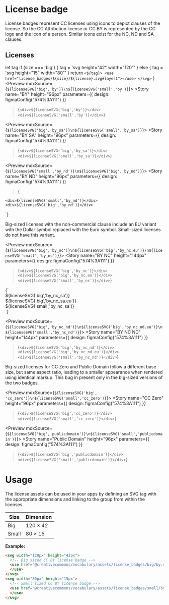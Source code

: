 
<Meta title="Assets/License badge" />

# License badge

License badges represent CC licenses using icons to depict clauses of the license. So the CC Attribution license or
CC BY is represented by the CC logo and the icon of a person. Similar icons exist for the NC, ND and SA clauses.

## Licenses

  let tag
  if (size === 'big') {
    tag = 'svg height="42" width="120"'
  } else {
    tag = 'svg height="15" width="80"'
  }
  return `<${tag}>
<use href="license_badges/${size}/${license}.svg#layer1"></use>
</svg>`
}
<Preview mdxSource={`${licenseSVG('big','by')}\n${licenseSVG('small','by')}`}>
  <Story name="BY" height="96px" parameters={{
      design: figmaConfig("574%3A111")
    }}
  >{`
    <div>${licenseSVG('big','by')}</div>
    <div>${licenseSVG('small','by')}</div>
  `}</Story>
</Preview>

<Preview mdxSource={`${licenseSVG('big','by_sa')}\n${licenseSVG('small','by_sa')}`}>
  <Story name="BY SA" height="96px" parameters={{
      design: figmaConfig("574%3A111")
    }}
  >{`
    <div>${licenseSVG('big','by_sa')}</div>
    <div>${licenseSVG('small','by_sa')}</div>
  `}</Story>
</Preview>

<Preview mdxSource={`${licenseSVG('small','by_nd')}\n${licenseSVG('big','by_nd')}`}>
  <Story name="BY ND" height="96px" parameters={{
      design: figmaConfig("574%3A111")
    }}
  >{`
    
    <div>${licenseSVG('small','by_nd')}</div>
    <div>${licenseSVG('big','by_nd')}</div>
  `}</Story>
</Preview>

Big-sized licenses with the non-commercial clause include an EU variant with the Dollar symbol replaced with the Euro
symbol. Small-sized licenses do not have this variant.

<Preview mdxSource={`${licenseSVG('big','by_nc')}\n${licenseSVG('big','by_nc.eu')}\n${licenseSVG('small','by_nc')}`}>
  <Story name="BY NC" height="144px" parameters={{
      design: figmaConfig("574%3A111")
    }}
  >{`
    <div>${licenseSVG('big','by_nc')}</div>
    <div>${licenseSVG('big','by_nc.eu')}</div>
    <div>${licenseSVG('small','by_nc')}</div>
  `}</Story>
</Preview>
<Preview mdxSource ={`${licenseSVG('big','by_nc_sa')}\n${licenseSVG('big','by_nc_sa.eu')}\n${licenseSVG('small','by_nc_sa')}`}>
  <Story name="BY NC SA" height="144px" parameters={{
      design: figmaConfig("574%3A111")
    }}
  >{`
    <div>${licenseSVG('big','by_nc_sa')}</div>
    <div>${licenseSVG('big','by_nc_sa.eu')}</div>
    <div>${licenseSVG('small','by_nc_sa')}</div>
  `}</Story>
</Preview>

<Preview mdxSource={`${licenseSVG('big','by_nc_nd')}\n${licenseSVG('big','by_nc_nd.eu')}\n${licenseSVG('small','by_nc_nd')}`}>
  <Story name="BY NC ND" height="144px" parameters={{
      design: figmaConfig("574%3A111")
    }}
  >{`
    <div>${licenseSVG('big','by_nc_nd')}</div>
    <div>${licenseSVG('big','by_nc_nd.eu')}</div>
    <div>${licenseSVG('small','by_nc_nd')}</div>
  `}</Story>
</Preview>

Big-sized licenses for CC Zero and Public Domain follow a different base size, but same aspect ratio, leading to a
smaller appearance when rendered using identical markup. This bug in present only in the big-sized versions of the two
badges.

<Preview mdxSource={`${licenseSVG('big', 'cc_zero')}\n${licenseSVG('small','cc_zero')}`}>
  <Story name="CC Zero" height="96px" parameters={{
      design: figmaConfig("574%3A111")
    }}
  >{`
    <div>${licenseSVG('big','cc_zero')}</div>
    <div>${licenseSVG('small','cc_zero')}</div>
  `}</Story>
</Preview>

<Preview mdxSource={`${licenseSVG('big','publicdomain')}\n${licenseSVG('small','publicdomain')}`}>
  <Story name="Public Domain" height="96px" parameters={{
      design: figmaConfig("574%3A111")
    }}
  >{`
    <div>${licenseSVG('big','publicdomain')}</div>
    <div>${licenseSVG('small','publicdomain')}</div>
  `}</Story>
</Preview>

# Usage

The license assets can be used in your apps by defining an SVG tag with the appropriate dimensions and linking to the
group from within the licenses.

| Size  | Dimension      |
|-------|----------------|
| Big   | 120 &times; 42 |
| Small | 80  &times; 15 |

**Example:**

```html
<svg width="120px" height="42px">
  <!-- Big sized CC BY license badge -->
  <use href="@creativecommons/vocabulary/assets/license_badges/big/by.svg#layer1">
  </use>
</svg>
<svg width="80px" height="15px">
  <!-- Small sized CC BY license badge -->
  <use href="@creativecommons/vocabulary/assets/license_badges/small/by.svg#layer1">
  </use>
</svg>
```

